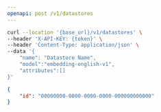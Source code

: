 ```yaml
---
openapi: post /v1/datastores
---
```



<RequestExample>

```bash Example Request
curl --location '{base_url}/v1/datastores' \
--header 'X-API-KEY: {token}' \
--header 'Content-Type: application/json' \
--data '{
    "name": "Datastore Name",
    "model":"embedding-english-v1",
    "attributes":[]
}'
```

</RequestExample>


<ResponseExample>

```json Response
{
    "id": "00000000-0000-0000-0000-000000000000"
}
```

</ResponseExample>
